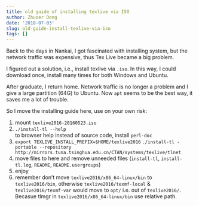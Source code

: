```yaml
---
title: old guide of installing texlive via ISO
author: Zhuoer Dong
date: '2018-07-03'
slug: old-guide-install-texlive-via-iso
tags: []
---
```


Back to the days in Nankai, I got fascinated with installing system, but the network traffic was expensive, thus Tex Live became a big problem.

I figured out a solution, i.e., install texlive via `.iso`. In this way, I could download once, install many times for both Windows and Ubuntu.

After graduate, I return home. Network traffic is no longer a problem and  I give a large partition (64G) to Ubuntu. Now `apt` seems to be the best way, it saves me a lot of trouble.

So I move the installing guide here, use on your own risk:

1. mount `texlive2016-20160523.iso`
1. `./install-tl --help`  
   to browser help instead of source code, install `perl-doc`
1. `export TEXLIVE_INSTALL_PREFIX=$HOME/texlive2016`
   `./install-tl -portable --repository http://mirrors.tuna.tsinghua.edu.cn/CTAN/systems/texlive/tlnet`
1. move files to here and remove unneeded files (`install-tl`, `install-tl.log`, `README`, `README.usergroups`)
1. enjoy
1. remember don't move `texlive2016/x86_64-linux/bin` to `texlive2016/bin`, otherwise `texlive2016/texmf-local` & `texlive2016/texmf-var` would move to `opt/` i.e. out of `texlive2016/`. Becasue tlmgr in `texlive2016/x86_64-linux/bin` use relative path.

